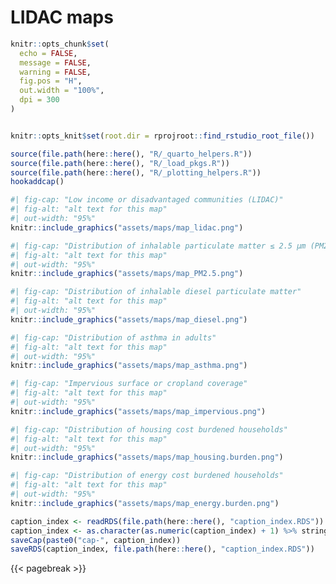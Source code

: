 # LIDAC maps
```r
knitr::opts_chunk$set(
  echo = FALSE,
  message = FALSE,
  warning = FALSE,
  fig.pos = "H",
  out.width = "100%",
  dpi = 300
)


knitr::opts_knit$set(root.dir = rprojroot::find_rstudio_root_file())
```
```r
source(file.path(here::here(), "R/_quarto_helpers.R"))
source(file.path(here::here(), "R/_load_pkgs.R"))
source(file.path(here::here(), "R/_plotting_helpers.R"))
hookaddcap()
```


```r
#| fig-cap: "Low income or disadvantaged communities (LIDAC)"
#| fig-alt: "alt text for this map"
#| out-width: "95%"
knitr::include_graphics("assets/maps/map_lidac.png")
```



```r
#| fig-cap: "Distribution of inhalable particulate matter ≤ 2.5 µm (PM2.5)"
#| fig-alt: "alt text for this map"
#| out-width: "95%"
knitr::include_graphics("assets/maps/map_PM2.5.png")
```



```r
#| fig-cap: "Distribution of inhalable diesel particulate matter"
#| fig-alt: "alt text for this map"
#| out-width: "95%"
knitr::include_graphics("assets/maps/map_diesel.png")
```



```r
#| fig-cap: "Distribution of asthma in adults"
#| fig-alt: "alt text for this map"
#| out-width: "95%"
knitr::include_graphics("assets/maps/map_asthma.png")
```



```r
#| fig-cap: "Impervious surface or cropland coverage"
#| fig-alt: "alt text for this map"
#| out-width: "95%"
knitr::include_graphics("assets/maps/map_impervious.png")
```



```r
#| fig-cap: "Distribution of housing cost burdened households"
#| fig-alt: "alt text for this map"
#| out-width: "95%"
knitr::include_graphics("assets/maps/map_housing.burden.png")
```



```r
#| fig-cap: "Distribution of energy cost burdened households"
#| fig-alt: "alt text for this map"
#| out-width: "95%"
knitr::include_graphics("assets/maps/map_energy.burden.png")
```





```r
caption_index <- readRDS(file.path(here::here(), "caption_index.RDS"))
caption_index <- as.character(as.numeric(caption_index) + 1) %>% stringr::str_pad(width = 2, side = "left", pad = "0")
saveCap(paste0("cap-", caption_index))
saveRDS(caption_index, file.path(here::here(), "caption_index.RDS"))
```
{{< pagebreak >}}
